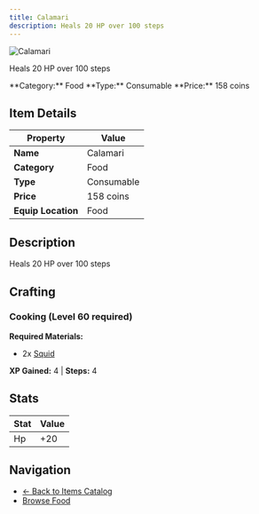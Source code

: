```yaml
---
title: Calamari
description: Heals 20 HP over 100 steps
---
```


<div className="flex items-start gap-6 mb-8">
  <div className="flex-shrink-0">
    <img src="/assets/resources/cooking/calamari.png" alt="Calamari" className="w-24 h-24 border rounded-lg" />
  </div>
  <div className="flex-1">
    <div className="space-y-2">
      <p className="text-lg text-muted-foreground">Heals 20 HP over 100 steps</p>
      <div className="flex flex-wrap gap-4 text-sm">
        <span className="px-2 py-1 bg-blue-100 dark:bg-blue-900 rounded-md">
          **Category:** Food
        </span>
        <span className="px-2 py-1 bg-green-100 dark:bg-green-900 rounded-md">
          **Type:** Consumable
        </span>
        <span className="px-2 py-1 bg-yellow-100 dark:bg-yellow-900 rounded-md">
          **Price:** 158 coins
        </span>
      </div>
    </div>
  </div>
</div>

## Item Details

| Property | Value |
|----------|-------|
| **Name** | Calamari |
| **Category** | Food |
| **Type** | Consumable |
| **Price** | 158 coins |
| **Equip Location** | Food |

## Description

Heals 20 HP over 100 steps


## Crafting

### Cooking (Level 60 required)

**Required Materials:**
- 2x [Squid](/docs/resources/individual/squid)

**XP Gained:** 4 | **Steps:** 4

## Stats

| Stat | Value |
|------|-------|
| Hp | +20 |


## Navigation

- [← Back to Items Catalog](/docs/items)
- [Browse Food](/docs/items#food)
